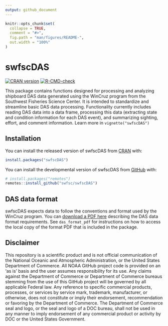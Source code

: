```yaml
---
output: github_document
---
```


<!-- README.md is generated from README.Rmd. Please edit that file -->

```r
knitr::opts_chunk$set(
  collapse = TRUE,
  comment = "#>",
  fig.path = "man/figures/README-",
  out.width = "100%"
)
```

# swfscDAS

<!-- badges: start -->
[![CRAN version](http://www.r-pkg.org/badges/version/swfscDAS)](https://cran.r-project.org/package=swfscDAS)
[![R-CMD-check](https://github.com/swfsc/swfscDAS/actions/workflows/R-CMD-check.yaml/badge.svg)](https://github.com/swfsc/swfscDAS/actions/workflows/R-CMD-check.yaml)
<!-- badges: end -->

This package contains functions designed for processing and analyzing shipboard DAS data generated using the WinCruz program from the Southwest Fisheries Science Center. It is intended to standardize and streamline basic DAS data processing. Functionality currently includes reading DAS data into a data frame, processing this data (extracting state and condition information for each DAS event), and summarizing sighting, effort, and comment information. Learn more in `vignette("swfscDAS")`

## Installation

You can install the released version of swfscDAS from [CRAN](https://CRAN.R-project.org) with:

```r
install.packages("swfscDAS")
```

You can install the developmental version of swfscDAS from [GitHub](https://github.com) with:

```r
# install.packages("remotes")
remotes::install_github("swfsc/swfscDAS")
```

## DAS data format

swfscDAS expects data to follow the conventions and format used by the WinCruz program. You can [download a PDF here](https://github.com/swfsc/swfscDAS/blob/main/inst/DAS_Format.pdf) describing the DAS data format requirements. See `das_format_pdf` for instructions on how to access the local copy of the format PDF that is included in the package.

## Disclaimer

This repository is a scientific product and is not official communication of the National Oceanic and Atmospheric Administration, or the United States Department of Commerce. All NOAA GitHub project code is provided on an 'as is' basis and the user assumes responsibility for its use. Any claims against the Department of Commerce or Department of Commerce bureaus stemming from the use of this GitHub project will be governed by all applicable Federal law. Any reference to specific commercial products, processes, or services by service mark, trademark, manufacturer, or otherwise, does not constitute or imply their endorsement, recommendation or favoring by the Department of Commerce. The Department of Commerce seal and logo, or the seal and logo of a DOC bureau, shall not be used in any manner to imply endorsement of any commercial product or activity by DOC or the United States Government.
